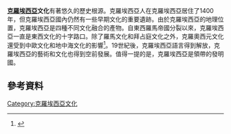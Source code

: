 {{expand|time=2016-02-29T06:38:14+00:00}}
{{refimprove|time=2016-02-29T06:38:14+00:00}}
'''[[克羅埃西亞|克羅埃西亞]]文化'''有著悠久的歷史根源。克羅埃西亞人在克羅埃西亞居住了1400年，但克羅埃西亞國內仍然有一些早期文化的重要遺跡。由於克羅埃西亞的地理位置，克羅埃西亞是四種不同文化融合的產物。自東西羅馬帝國分裂以來，克羅埃西亞一直是東西文化的十字路口。除了羅馬文化和拜占庭文化之外，克羅奧西元文化還受到中歐文化和地中海文化的影響<ref name="HTZ-History-Culture">{{cite web|publisher=Croatian National Tourist Board|url=http://croatia.hr/en-GB/Discover-Croatia/Culture-and-History|title=Culture and History|accessdate=7 October 2011|deadurl=yes|archiveurl=https://web.archive.org/web/20111016185426/http://croatia.hr/en-GB/Discover-Croatia/Culture-and-History|archivedate=2011年10月16日}}</ref>。19世紀後，克羅埃西亞語言得到解放，克羅埃西亞的藝術和文化也得到空前發展。值得一提的是，克羅埃西亞是領帶的發明國。
==參考資料==
{{Reflist}}
{{歐洲題目|文化}}
{{Commons category|Culture of Croatia}}
[[Category:克羅埃西亞文化|Category:克羅埃西亞文化]]
